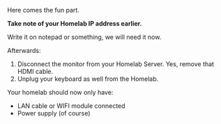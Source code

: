 Here comes the fun part.

**Take note of your Homelab IP address earlier.**

Write it on notepad or something, we will need it now.

Afterwards:

1. Disconnect the monitor from your Homelab Server. Yes, remove that HDMI cable.
2. Unplug your keyboard as well from the Homelab.

Your homelab should now only have:

- LAN cable or WIFI module connected
- Power supply (of course)
